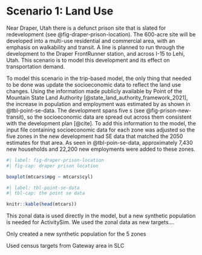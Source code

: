 # Scenario 1: Land Use

Near Draper, Utah there is a defunct prison site that is slated for redevelopment (see @fig-draper-prison-location).
The 600-acre site will be developed into a multi-use residential and commercial area, with an emphasis on walkability and transit.
A \acr{BRT} line is planned to run through the development to the Draper FrontRunner station, and across I-15 to Lehi, Utah.
This scenario is to model this development and its effect on transportation demand.

To model this scenario in the trip-based model, the only thing that needed to be done was update the socioeconomic data to reflect the land use changes.
Using the information made publicly available by Point of the Mountain State Land Authority [@state_land_authority_framework_2021], the increase in population and employment was estimated by \acr{WFRC} as shown in @tbl-point-se-data.
The development spans five \acr{TAZ}s (see @fig-prison-new-transit), so the socioeconomic data are spread out across them consistent with the development plan [@cite].
To add this information to the model, the input file containing socioeconomic data for each zone was adjusted so the five zones in the new development had SE data that matched the 2050 estimates for that area.
As seen in @tbl-poin-se-data, approximately 7,430 new households and 22,200 new employments were added to these zones. 

```r
#| label: fig-draper-prison-location
#| fig-cap: draper prison location

boxplot(mtcars$mpg ~ mtcars$cyl)
```

```r
#| label: tbl-point-se-data
#| tbl-cap: the point se data

knitr::kable(head(mtcars))
```

This zonal data is used directly in the \acr{WFRC} model, but a new synthetic population is needed for ActivitySim.
We used the zonal data as new targets....

Only created a new synthetic population for the 5 zones

Used census targets from Gateway area in SLC
